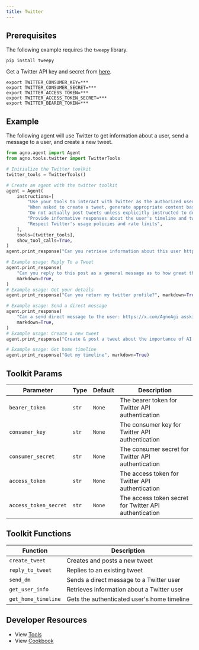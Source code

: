 ```yaml
---
title: Twitter
---
```


## Prerequisites

The following example requires the `tweepy` library.

```shell
pip install tweepy
```

Get a Twitter API key and secret from [here](https://developer.x.com/en/docs/authentication/oauth-1-0a/api-key-and-secret).

```shell
export TWITTER_CONSUMER_KEY=***
export TWITTER_CONSUMER_SECRET=***
export TWITTER_ACCESS_TOKEN=***
export TWITTER_ACCESS_TOKEN_SECRET=***
export TWITTER_BEARER_TOKEN=***
```

## Example

The following agent will use Twitter to get information about a user, send a message to a user, and create a new tweet.

```python cookbook/agent_concepts/tools/twitter_tools.py
from agno.agent import Agent
from agno.tools.twitter import TwitterTools

# Initialize the Twitter toolkit
twitter_tools = TwitterTools()

# Create an agent with the twitter toolkit
agent = Agent(
    instructions=[
        "Use your tools to interact with Twitter as the authorized user @Agn",
        "When asked to create a tweet, generate appropriate content based on the request",
        "Do not actually post tweets unless explicitly instructed to do so",
        "Provide informative responses about the user's timeline and tweets",
        "Respect Twitter's usage policies and rate limits",
    ],
    tools=[twitter_tools],
    show_tool_calls=True,
)
agent.print_response("Can you retrieve information about this user https://x.com/AgnoAgi ", markdown=True)

# Example usage: Reply To a Tweet
agent.print_response(
    "Can you reply to this post as a general message as to how great this project is:https://x.com/AgnoAgi/status/1836101177500479547",
    markdown=True,
)
# Example usage: Get your details
agent.print_response("Can you return my twitter profile?", markdown=True)

# Example usage: Send a direct message
agent.print_response(
    "Can a send direct message to the user: https://x.com/AgnoAgi assking you want learn more about them and a link to their community?",
    markdown=True,
)
# Example usage: Create a new tweet
agent.print_response("Create & post a tweet about the importance of AI ethics", markdown=True)

# Example usage: Get home timeline
agent.print_response("Get my timeline", markdown=True)
```

## Toolkit Params

| Parameter             | Type  | Default | Description                                            |
| --------------------- | ----- | ------- | ------------------------------------------------------ |
| `bearer_token`        | `str` | `None`  | The bearer token for Twitter API authentication        |
| `consumer_key`        | `str` | `None`  | The consumer key for Twitter API authentication        |
| `consumer_secret`     | `str` | `None`  | The consumer secret for Twitter API authentication     |
| `access_token`        | `str` | `None`  | The access token for Twitter API authentication        |
| `access_token_secret` | `str` | `None`  | The access token secret for Twitter API authentication |

## Toolkit Functions

| Function            | Description                                 |
| ------------------- | ------------------------------------------- |
| `create_tweet`      | Creates and posts a new tweet               |
| `reply_to_tweet`    | Replies to an existing tweet                |
| `send_dm`           | Sends a direct message to a Twitter user    |
| `get_user_info`     | Retrieves information about a Twitter user  |
| `get_home_timeline` | Gets the authenticated user's home timeline |

## Developer Resources

- View [Tools](https://github.com/agno-agi/agno/blob/main/libs/agno/agno/tools/twitter.py)
- View [Cookbook](https://github.com/agno-agi/agno/blob/main/cookbook/agent_concepts/tools/twitter_tools.py)
